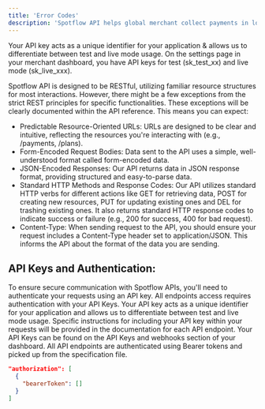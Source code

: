 ```yaml
---
title: 'Error Codes'
description: 'Spotflow API helps global merchant collect payments in local currency. Learn how to easily integrate our APIs to streamline your in-app payments.'
---
```

<Note>
  Your API key acts as a unique identifier for your application &
  allows us to differentiate between test and live mode usage. On the settings page in your merchant dashboard, you have API keys for 
  test (sk_test_xx) and live mode (sk_live_xxx).
</Note>


Spotflow API is designed to be RESTful, utilizing familiar resource structures for most interactions. However, there might be a few exceptions from the strict REST principles for specific functionalities. These exceptions will be clearly documented within the API reference.
This means you can expect:

- Predictable Resource-Oriented URLs: URLs are designed to be clear and intuitive, reflecting the resources you're interacting with (e.g., /payments, /plans).
- Form-Encoded Request Bodies: Data sent to the API uses a simple, well-understood format called form-encoded data.
- JSON-Encoded Responses: Our API returns data in JSON response format, providing structured and easy-to-parse data.
- Standard HTTP Methods and Response Codes: Our API utilizes standard HTTP verbs for different actions like GET for retrieving data, POST for creating new resources, PUT for updating existing ones and DEL for trashing existing ones. It also returns standard HTTP response codes to indicate success or failure (e.g., 200 for success, 400 for bad request).
- Content-Type: When sending request to the API, you should ensure your request includes a Content-Type header set to application/JSON. This informs the API about the format of the data you are sending.


## API Keys and Authentication: 

To ensure secure communication with Spotflow APIs, you'll need to authenticate your requests using an API key. All endpoints access requires authentication with your API Keys. Your API key acts as a unique identifier for your application and allows us to differentiate between test and live mode usage. Specific instructions for including your API key within your requests will be provided in the documentation for each API endpoint. Your API Keys can be found on the API Keys and webhooks section of your dashboard.
All API endpoints are authenticated using Bearer tokens and picked up from the specification file.

```json
"authorization": [
  {
    "bearerToken": []
  }
]
```
